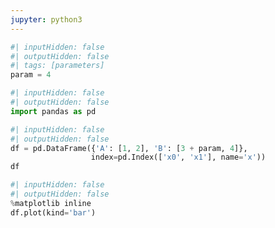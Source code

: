 ```yaml
---
jupyter: python3
---
```


```python
#| inputHidden: false
#| outputHidden: false
#| tags: [parameters]
param = 4
```

```python
#| inputHidden: false
#| outputHidden: false
import pandas as pd
```

```python
#| inputHidden: false
#| outputHidden: false
df = pd.DataFrame({'A': [1, 2], 'B': [3 + param, 4]},
                  index=pd.Index(['x0', 'x1'], name='x'))
df
```

```python
#| inputHidden: false
#| outputHidden: false
%matplotlib inline
df.plot(kind='bar')
```
